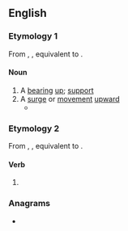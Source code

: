 ==English==

===Etymology 1===
From {{inh|en|enm|upberinge}}, {{m|enm|upberynge}}, equivalent to {{af|en|upbear|-ing}}.

====Noun====
{{en-noun|~}}

# A [[bearing]] [[up]]; [[support]]
# A [[surge]] or [[movement]] [[upward]]
#* {{quote-text|en|year=1893|author=Waldo Selden Pratt, ‎Arthur Lincoln Gillett|title=The Hartford Seminary Record|volume=3|page=149|passage=One who is conscious of the strong '''upbearings''' and full onflowings of these mighty Scripture tides longs to see a keel that can reach and feel and indicate their presence and their strength.}}

===Etymology 2===
From {{inh|en|enm|upberynge}}, {{m|enm|upberande}}, equivalent to {{af|en|upbear|-ing}}.

====Verb====
{{head|en|verb form}}

# {{present participle of|en|upbear|nocat=1}}

===Anagrams===
* {{anagrams|en|a=abeginpru|bearing up}}